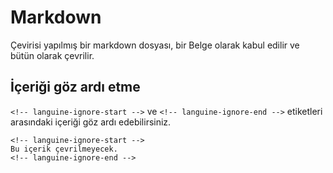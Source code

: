 # Markdown

Çevirisi yapılmış bir markdown dosyası, bir Belge olarak kabul edilir ve bütün olarak çevrilir.

## İçeriği göz ardı etme

`<!-- languine-ignore-start -->` ve `<!-- languine-ignore-end -->` etiketleri arasındaki içeriği göz ardı edebilirsiniz.

```mdx
<!-- languine-ignore-start -->
Bu içerik çevrilmeyecek.
<!-- languine-ignore-end -->
``` 